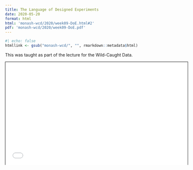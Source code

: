 ```yaml
---
title: The Language of Designed Experiments
date: 2020-05-20
format: html
html: 'monash-wcd/2020/week09-DoE.html#2'
pdf: 'monash-wcd/2020/week09-DoE.pdf'
---
```


```r
#| echo: false
htmllink <- gsub("monash-wcd/", "", rmarkdown::metadata$html)
```


This was taught as part of the lecture for the Wild-Caught Data.

<a href='`r htmllink`'><i class="fa-solid fa-link"></i></a>




<iframe width="600px" src="`r htmllink`" height="337.5px" style="border: 1px solid black;"></iframe>



